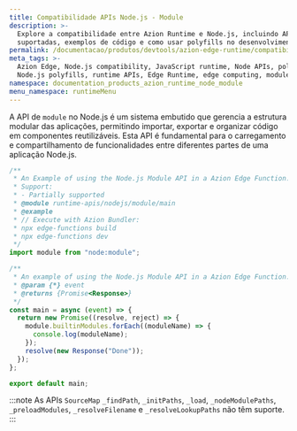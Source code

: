 ```yaml
---
title: Compatibilidade APIs Node.js - Module
description: >-
  Explore a compatibilidade entre Azion Runtime e Node.js, incluindo APIs
  suportadas, exemplos de código e como usar polyfills no desenvolvimento Edge.
permalink: /documentacao/produtos/devtools/azion-edge-runtime/compatibilidade/node/module/
meta_tags: >-
  Azion Edge, Node.js compatibility, JavaScript runtime, Node APIs, polyfills,
  Node.js polyfills, runtime APIs, Edge Runtime, edge computing, module
namespace: documentation_products_azion_runtime_node_module
menu_namespace: runtimeMenu
---
```


A API de `module` no Node.js é um sistema embutido que gerencia a estrutura modular das aplicações, permitindo importar, exportar e organizar código em componentes reutilizáveis. Esta API é fundamental para o carregamento e compartilhamento de funcionalidades entre diferentes partes de uma aplicação Node.js.

```javascript
/**
 * An Example of using the Node.js Module API in a Azion Edge Function.
 * Support:
 * - Partially supported
 * @module runtime-apis/nodejs/module/main
 * @example
 * // Execute with Azion Bundler:
 * npx edge-functions build
 * npx edge-functions dev
 */
import module from "node:module";

/**
 * An example of using the Node.js Module API in a Azion Edge Function.
 * @param {*} event
 * @returns {Promise<Response>}
 */
const main = async (event) => {
  return new Promise((resolve, reject) => {
    module.builtinModules.forEach((moduleName) => {
      console.log(moduleName);
    });
    resolve(new Response("Done"));
  });
};

export default main;
```

:::note
As APIs `SourceMap` `_findPath`, `_initPaths`, `_load`, `_nodeModulePaths`, `_preloadModules`, `_resolveFilename` e `_resolveLookupPaths` não têm suporte.
:::